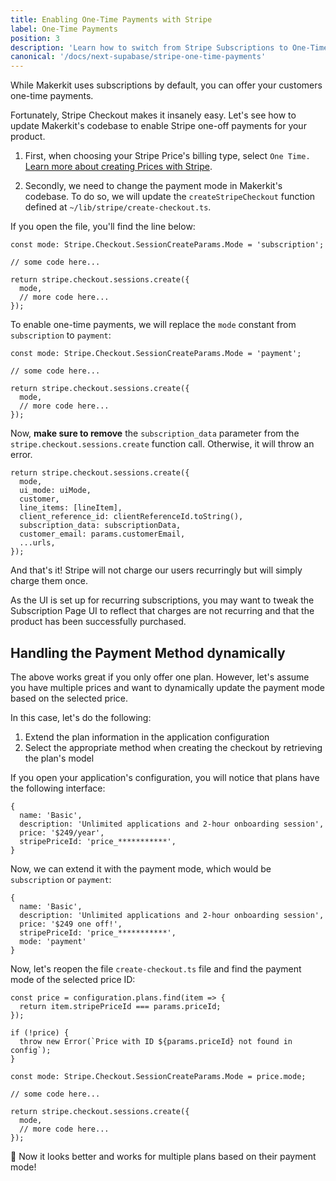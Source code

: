 ```yaml
---
title: Enabling One-Time Payments with Stripe
label: One-Time Payments
position: 3
description: 'Learn how to switch from Stripe Subscriptions to One-Time Payments in your Makerkit application'
canonical: '/docs/next-supabase/stripe-one-time-payments'
---
```


While Makerkit uses subscriptions by default, you can offer your customers one-time payments.

Fortunately, Stripe Checkout makes it insanely easy. Let's see how to update  Makerkit's codebase to enable Stripe one-off payments for your product.

1) First, when choosing your Stripe Price's billing type, select `One Time.` [Learn more about creating Prices with Stripe](https://support.stripe.com/questions/how-to-create-products-and-prices).

2) Secondly, we need to change the payment mode in Makerkit's codebase. To do so, we will update the `createStripeCheckout` function defined at `~/lib/stripe/create-checkout.ts`.

If you open the file, you'll find the line below:

```tsx
const mode: Stripe.Checkout.SessionCreateParams.Mode = 'subscription';

// some code here...

return stripe.checkout.sessions.create({
  mode,
  // more code here...
});
```

To enable one-time payments, we will replace the `mode` constant from `subscription` to `payment`:

```tsx
const mode: Stripe.Checkout.SessionCreateParams.Mode = 'payment';

// some code here...

return stripe.checkout.sessions.create({
  mode,
  // more code here...
});
```

Now, **make sure to remove** the `subscription_data` parameter from the `stripe.checkout.sessions.create` function call. Otherwise, it will throw an error.

```tsx {7}
return stripe.checkout.sessions.create({
  mode,
  ui_mode: uiMode,
  customer,
  line_items: [lineItem],
  client_reference_id: clientReferenceId.toString(),
  subscription_data: subscriptionData,
  customer_email: params.customerEmail,
  ...urls,
});
```

And that's it! Stripe will not charge our users recurringly but will simply charge them once.

<Alert type='warn'>
As the UI is set up for recurring subscriptions, you may want to tweak the Subscription Page UI to reflect that charges are not recurring and that the product has been successfully purchased.
</Alert>

## Handling the Payment Method dynamically

The above works great if you only offer one plan. However, let's assume you have multiple prices and want to dynamically update the payment mode based on the selected price.

In this case, let's do the following:
1. Extend the plan information in the application configuration
2. Select the appropriate method when creating the checkout by retrieving the plan's model

If you open your application's configuration, you will notice that plans have the following interface:

```tsx title="src/configuration.ts"
{
  name: 'Basic',
  description: 'Unlimited applications and 2-hour onboarding session',
  price: '$249/year',
  stripePriceId: 'price_***********',
}
```

Now, we can extend it with the payment mode, which would be `subscription` or `payment`:

```tsx
{
  name: 'Basic',
  description: 'Unlimited applications and 2-hour onboarding session',
  price: '$249 one off!',
  stripePriceId: 'price_***********',
  mode: 'payment'
}
```

Now, let's reopen the file `create-checkout.ts` file and find the payment mode of the selected price ID:

```tsx
const price = configuration.plans.find(item => {
  return item.stripePriceId === params.priceId;
});

if (!price) {
  throw new Error(`Price with ID ${params.priceId} not found in config`);
}

const mode: Stripe.Checkout.SessionCreateParams.Mode = price.mode;

// some code here...

return stripe.checkout.sessions.create({
  mode,
  // more code here...
});
```

🎉 Now it looks better and works for multiple plans based on their payment mode!

